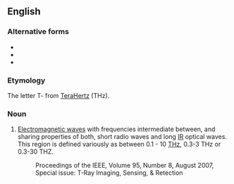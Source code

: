 ==English==
{{wikipedia}}

===Alternative forms===
* {{l|en|submillimeter wave radiation}}
* {{l|en|terahertz radiation}}
* {{l|en|T-ray}}

===Etymology===
The letter T- from [[terahertz|TeraHertz]] (THz).

===Noun===
{{en-noun}}

# {{lb|en|engineering}} [[electromagnetic wave|Electromagnetic waves]] with frequencies intermediate between, and sharing properties of both, short radio waves and long [[IR]] optical waves. This region is defined variously as between 0.1 - 10 [[THz]], 0.3-3 THz or 0.3-30 THZ.
#: Proceedings of the IEEE, Volume 95, Number 8, August 2007, Special issue: T-Ray Imaging, Sensing, & Retection
